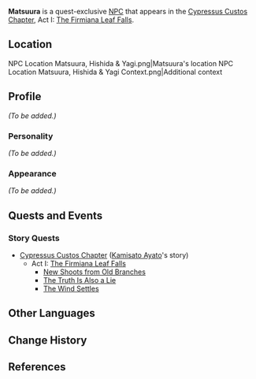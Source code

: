 {{Meta
<!-- Remove this template after adding the missing info -->
|missing_NPC_profile  = yes
}}
{{Character Infobox
|type             = Quest NPC
|image            = NPC Matsuura.png
|region           = Inazuma
|affiliation      = Kanjou Commission
|affiliation2     = Matsuura Clan
|voiceEN          = Christopher Guerrero<ref>Twitter: [https://twitter.com/ChrisGuerreroVA/status/1509328540155752453 EN VA Self Announcement]</ref>
}}
'''Matsuura''' is a quest-exclusive [[NPC]] that appears in the [[Cypressus Custos Chapter]], Act I: [[The Firmiana Leaf Falls]].

==Location==
<gallery hideaddbutton="true" captionalign="center">
NPC Location Matsuura, Hishida & Yagi.png|Matsuura's location
NPC Location Matsuura, Hishida & Yagi Context.png|Additional context
</gallery>

==Profile==
<!-- detailed story/lore information goes here -->
''(To be added.)''

===Personality===
''(To be added.)''

===Appearance===
''(To be added.)''

==Quests and Events==
===Story Quests===
* [[Cypressus Custos Chapter]] ([[Kamisato Ayato]]'s story)
** Act I: [[The Firmiana Leaf Falls]]
*** [[New Shoots from Old Branches]]
*** [[The Truth Is Also a Lie]]
*** [[The Wind Settles]]

==Other Languages==
{{Other Languages|default_hidden = 1
|en      = Matsuura
|zhs     = 松浦
|zhs_rm  = Sōngpǔ
|zht     = 松浦
|zht_rm  = Sōngpǔ
|ja      = 松浦
|ja_rm   = Matsuura
|ko      = 마츠우라
|ko_rm   = Macheuura
|es      = Matsuura
|fr      = Matsuura
|ru      = Мацуура
|th      = Matsuura
|vi      = Matsuura
|de      = Matsuura
|id      = Matsuura
|pt      = Matsuura
}}

==Change History==
{{Change History|2.6}}

==References==
{{Reflist}}